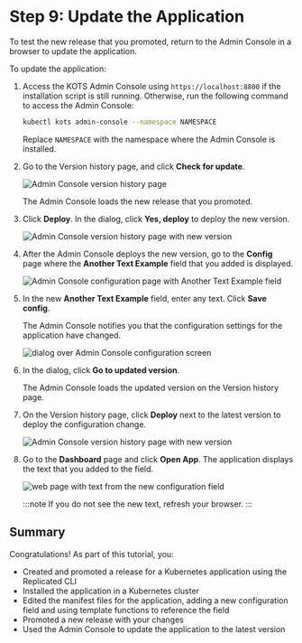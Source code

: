 # Step 9: Update the Application

To test the new release that you promoted, return to the Admin Console in a browser to update the application.

To update the application:

1. Access the KOTS Admin Console using `https://localhost:8800` if the installation script is still running. Otherwise, run the following command to access the Admin Console:

    ```bash
    kubectl kots admin-console --namespace NAMESPACE
    ```

    Replace `NAMESPACE` with the namespace where the Admin Console is installed.

1. Go to the Version history page, and click **Check for update**.

    ![Admin Console version history page](/images/tutorials/tutorial-check-for-update.png)

    The Admin Console loads the new release that you promoted.

1. Click **Deploy**. In the dialog, click **Yes, deploy** to deploy the new version.

    ![Admin Console version history page with new version](/images/tutorials/tutorial-deploy-app.png)

1. After the Admin Console deploys the new version, go to the **Config** page where the **Another Text Example** field that you added is displayed.

    ![Admin Console configuration page with Another Text Example field](/images/tutorials/tutorial-new-config-item.png)

1. In the new **Another Text Example** field, enter any text. Click **Save config**.

   The Admin Console notifies you that the configuration settings for the application have changed.

    ![dialog over Admin Console configuration screen](/images/tutorials/tutorial-go-to-updated-version.png)

1. In the dialog, click **Go to updated version**.

    The Admin Console loads the updated version on the Version history page.

1. On the Version history page, click **Deploy** next to the latest version to deploy the configuration change.

    ![Admin Console version history page with new version](/images/tutorials/tutorial-deploy-config-change.png)

1. Go to the **Dashboard** page and click **Open App**. The application displays the text that you added to the field.

    ![web page with text from the new configuration field](/images/tutorials/tutorial-updated-app.png)

    :::note
    If you do not see the new text, refresh your browser.
    :::

## Summary

Congratulations! As part of this tutorial, you:
* Created and promoted a release for a Kubernetes application using the Replicated CLI
* Installed the application in a Kubernetes cluster
* Edited the manifest files for the application, adding a new configuration field and using template functions to reference the field
* Promoted a new release with your changes
* Used the Admin Console to update the application to the latest version
